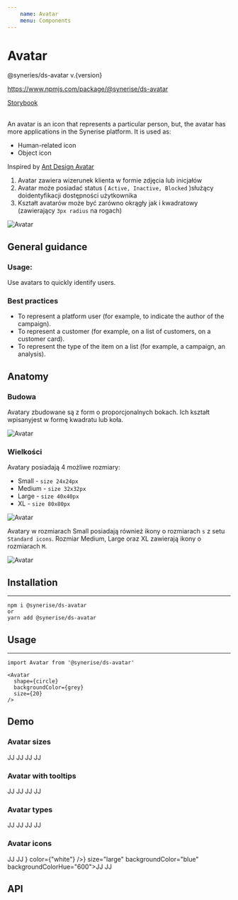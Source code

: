 ```yaml
---
    name: Avatar
    menu: Components
---
```



# Avatar

<div className="ds-package-info">
    <p>@syneries/ds-avatar v.{version}</p>
    <a target="_blank" href="https://www.npmjs.com/package/@synerise/ds-avatar">https://www.npmjs.com/package/@synerise/ds-avatar</a>
</div>

<a target="_blank" href="/storybook-static/?path=/story/components-avatar--withphoto">Storybook</a>
<br />
<br />

An avatar is an icon that represents a particular person, but, the avatar has more applications in the Synerise platform.
    It is used as:

- Human-related icon
- Object icon

Inspired by [Ant Design Avatar](https://ant.design/components/avatar/)

1. Avatar zawiera wizerunek klienta w formie zdjęcia lub inicjałów
2. Avatar może posiadać status ( `Active, Inactive, Blocked` )służący doidentyfikacji dostępności użytkownika
3. Kształt avatarów może być zarówno okrągły jak i kwadratowy (zawierający `3px radius` na rogach)

![Avatar](./2.png)

## General guidance


### Usage:

Use avatars to quickly identify users.

### Best practices

- To represent a platform user (for example, to indicate the author of the campaign).
- To represent a customer (for example, on a list of customers, on a customer card).
- To represent the type of the item on a list (for example, a campaign, an analysis).

## Anatomy


### Budowa

Avatary zbudowane są z form o proporcjonalnych bokach. Ich kształt wpisanyjest w formę kwadratu lub koła.

![Avatar](./1.png)

### Wielkości

Avatary posiadają 4 możliwe rozmiary:
- Small - `size 24x24px`
- Medium - `size 32x32px`
- Large - `size 40x40px`
- XL - `size 80x80px`

![Avatar](./3.png)

Avatary w rozmiarach Small posiadają również ikony o rozmiarach `s` z setu `Standard icons`. Rozmiar Medium, Large oraz XL zawierają ikony o rozmiarach `M`.

![Avatar](./4.png)

## Installation

---

```
npm i @synerise/ds-avatar
or
yarn add @synerise/ds-avatar
```

## Usage

---

```
import Avatar from '@synerise/ds-avatar'

<Avatar
  shape={circle}
  backgroundColor={grey}
  size={20}
/>

```

## Demo

### Avatar sizes

<Playground className="ds-repo-playground" >
    <Avatar size="small" backgroundColor="blue" backgroundColorHue="600">JJ</Avatar>
    <Avatar size="medium" backgroundColor="blue" backgroundColorHue="600">JJ</Avatar>
    <Avatar size="large" backgroundColor="blue" backgroundColorHue="600">JJ</Avatar>
    <Avatar size="extraLarge" backgroundColor="blue" backgroundColorHue="600">JJ</Avatar>
</Playground>

### Avatar with tooltips

<Playground>
    <Avatar tooltip={{name: 'Jan Janowski', email: 'jj@test.pl'}} size="small" backgroundColor="blue" backgroundColorHue="600">JJ</Avatar>
    <Avatar tooltip={{name: 'Jan Janowski', email: 'jj@test.pl'}} size="medium" backgroundColor="blue" backgroundColorHue="600">JJ</Avatar>
    <Avatar tooltip={{name: 'Jan Janowski', email: 'jj@test.pl'}} size="large" backgroundColor="blue" backgroundColorHue="600">JJ</Avatar>
    <Avatar tooltip={{name: 'Jan Janowski', email: 'jj@test.pl'}} size="extraLarge" backgroundColor="blue" backgroundColorHue="600">JJ</Avatar>
</Playground>

### Avatar types

<Playground>
    <Avatar tooltip={{name: 'Jan Janowski', email: 'jj@test.pl'}} shape="square" size="medium" backgroundColor="blue" backgroundColorHue="600">JJ</Avatar>
    <Avatar tooltip={{name: 'Jan Janowski', email: 'jj@test.pl'}} shape="cirlce" size="medium" backgroundColor="blue" backgroundColorHue="600">JJ</Avatar>
    <Avatar tooltip={{name: 'Jan Janowski', email: 'jj@test.pl'}} src="https://www.w3schools.com/howto/img_avatar.png" size="large" backgroundColor="blue" backgroundColorHue="600">JJ</Avatar>
    <Avatar tooltip={{name: 'Jan Janowski', email: 'jj@test.pl'}} src="https://www.w3schools.com/howto/img_avatar.png" shape="square" size="extraLarge" backgroundColor="blue" backgroundColorHue="600">JJ</Avatar>
</Playground>


### Avatar icons

<Playground>
    <Avatar tooltip={{name: 'Jan Janowski', email: 'jj@test.pl'}} shape="square" size="medium" backgroundColor="blue" backgroundColorHue="600">JJ</Avatar>
    <Avatar tooltip={{name: 'Jan Janowski', email: 'jj@test.pl'}} shape="cirlce" size="medium" backgroundColor="blue" backgroundColorHue="600">JJ</Avatar>
    <Avatar tooltip={{name: 'Jan Janowski', email: 'jj@test.pl'}} iconComponent={<Icon component={<FileM />} color={"white"} />} size="large" backgroundColor="blue" backgroundColorHue="600">JJ</Avatar>
    <Avatar tooltip={{name: 'Jan Janowski', email: 'jj@test.pl'}} src="https://www.w3schools.com/howto/img_avatar.png" shape="square" size="extraLarge" backgroundColor="blue" backgroundColorHue="600">JJ</Avatar>
</Playground>

## API

<Props of={Avatar} />
